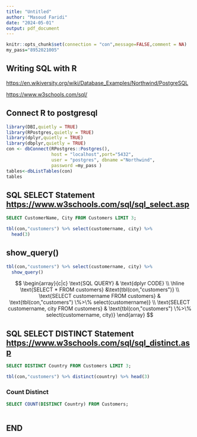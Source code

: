 ```yaml
---
title: "Untitled"
author: "Masoud Faridi"
date: "2024-05-01"
output: pdf_document
---
```


```r
knitr::opts_chunk$set(connection = "con",message=FALSE,comment = NA)
my_pass="8952021005"
```


## Writing SQL with R


[https://en.wikiversity.org/wiki/Database_Examples/Northwind/PostgreSQL](https://en.wikiversity.org/wiki/Database_Examples/Northwind/PostgreSQL)


[https://www.w3schools.com/sql/](https://www.w3schools.com/sql/)




## Connect R to postgresql




```r
library(DBI,quietly = TRUE)
library(RPostgres,quietly = TRUE)
library(dplyr,quietly = TRUE)
library(dbplyr,quietly = TRUE)
con <- dbConnect(RPostgres::Postgres(), 
                 host = "localhost",port="5432", 
                 user = "postgres", dbname ="Northwind",
                 password =my_pass )
tables<-dbListTables(con)
tables
```







## SQL SELECT Statement \small[https://www.w3schools.com/sql/sql_select.asp](https://www.w3schools.com/sql/sql_select.asp)




```sql
SELECT CustomerName, City FROM Customers LIMIT 3;
```
```r
tbl(con,"customers") %>% select(customername, city) %>% 
  head(3)
```

## show_query() 


```r
tbl(con,"customers") %>% select(customername, city) %>% 
  show_query()
```

$$
\begin{array}{c|c}
\text{SQL QUERY} & \text{dplyr CODE} \\
\hline
\text{SELECT * FROM customers} &\text{tbl(con,"customers")} \\
\text{SELECT customername FROM customers} & \text{tbl(con,"customers") \%>\% select(customername)} \\
\text{SELECT customername, city FROM customers} & \text{tbl(con,"customers") \%>\% select(customername, city)}
\end{array}
$$




## SQL SELECT DISTINCT Statement \small [https://www.w3schools.com/sql/sql_distinct.asp](https://www.w3schools.com/sql/sql_distinct.asp)



```sql
SELECT DISTINCT Country FROM Customers LIMIT 3;
```

```r
tbl(con,"customers") %>% distinct(country) %>% head(3)
```




### Count Distinct



```sql
SELECT COUNT(DISTINCT Country) FROM Customers;
```

```r

```



## END








